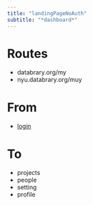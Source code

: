```yaml
---
title: "landingPageNoAuth"
subtitle: "*dashboard*"
---
```


# Routes

- databrary.org/my
- nyu.databrary.org/muy

# From

- [login](login.html)

# To

- projects
- people
- setting
- profile
